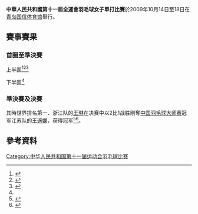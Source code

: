 {{noteTA|G1=Badminton}}
'''中華人民共和國第十一屆全運會羽毛球女子單打比賽'''於2009年10月14日至18日在[[青岛国信体育馆|青岛国信体育馆]]舉行。

==賽事賽果==
===首圈至準決賽===
;上半區<ref name="WS">{{cite web|title=中华人民共和国第十一届运动会成绩公告-羽毛球女子单打|url=http://result.shandong2009.sohu.com/data/zh-cn/PDF/BA00310029.pdf|date=2009-10-17|deadurl=yes|archiveurl=https://web.archive.org/web/20140108092834/http://result.shandong2009.sohu.com/data/zh-cn/PDF/BA00310029.pdf|archivedate=2014-01-08|accessdate=2014-01-08}}{{zh-cn}}</ref><ref>{{cite news|title=女单签表：王适娴淘汰黑马进决赛 负王琳获亚军|url=http://sports.sohu.com/20091014/n267349248.shtml|newspaper=搜狐体育|date=2009-10-14|accessdate=2013-06-08|archive-date=2014-01-08|archive-url=https://web.archive.org/web/20140108092917/http://sports.sohu.com/20091014/n267349248.shtml|dead-url=no}}{{zh-cn}}</ref><ref>{{cite news|title=全运会谢杏芳0-2不敌王琳 王适娴力挫王仪涵|url=http://hb.qq.com/a/20091016/000058.htm|newspaper=腾讯体育|date=2009-10-16|accessdate=2013-06-08|archive-date=2014-01-08|archive-url=https://web.archive.org/web/20140108094027/http://hb.qq.com/a/20091016/000058.htm|dead-url=no}}{{zh-cn}}</ref>
{{16TeamBracket-Compact-Tennis3
| RD1-seed01=*
| RD1-team01='''[[谢杏芳|谢杏芳]]（广东）
| RD1-score01-1=
| RD1-score01-2=
| RD1-score01-3=
| RD1-seed02=
| RD1-team02=輪空
| RD1-score02-1=
| RD1-score02-2=
| RD1-score02-3=

| RD1-seed03=
| RD1-team03='''[[李雪芮|李雪芮]]（解放军）
| RD1-score03-1='''21
| RD1-score03-2='''21
| RD1-score03-3=
| RD1-seed04=
| RD1-team04=[[謝影雪|謝影雪]]（香港）
| RD1-score04-1=10
| RD1-score04-2=7
| RD1-score04-3=

| RD1-seed05=*
| RD1-team05='''[[王琳_(羽毛球运动员)|王琳]]（浙江）
| RD1-score05-1=
| RD1-score05-2=
| RD1-score05-3=
| RD1-seed06=
| RD1-team06=輪空
| RD1-score06-1=
| RD1-score06-2=
| RD1-score06-3=

| RD1-seed07=
| RD1-team07=[[王荣_(羽毛球运动员)|王荣]]（江苏）
| RD1-score07-1=16
| RD1-score07-2=10
| RD1-score07-3=
| RD1-seed08=
| RD1-team08='''[[刘芳华|刘芳华]]（辽宁）
| RD1-score08-1='''21
| RD1-score08-2='''21
| RD1-score08-3=

| RD1-seed09=*
| RD1-team09='''[[朱琳_(羽毛球运动员)|朱琳]]（上海）
| RD1-score09-1=
| RD1-score09-2=
| RD1-score09-3=
| RD1-seed10=
| RD1-team10=輪空
| RD1-score10-1=
| RD1-score10-2=
| RD1-score10-3=

| RD1-seed11=
| RD1-team11='''[[刘健_(羽毛球运动员)|刘健]]'''（广东）
| RD1-score11-1='''21
| RD1-score11-2='''21
| RD1-score11-3=
| RD1-seed12=
| RD1-team12=[[董又榕|董又榕]]（江苏）
| RD1-score12-1=17
| RD1-score12-2=11
| RD1-score12-3=

| RD1-seed13=*
| RD1-team13='''[[石晓倩|石晓倩]]（湖南）
| RD1-score13-1=
| RD1-score13-2=
| RD1-score13-3=
| RD1-seed14=
| RD1-team14=輪空
| RD1-score14-1=
| RD1-score14-2=
| RD1-score14-3=

| RD1-seed15=
| RD1-team15='''[[汪鑫|汪鑫]]（解放军）
| RD1-score15-1='''21
| RD1-score15-2='''21
| RD1-score15-3=
| RD1-seed16=
| RD1-team16=[[刘洁|刘洁]]（山东）
| RD1-score16-1=13
| RD1-score16-2=19
| RD1-score16-3=

| RD2-seed01=*
| RD2-team01='''[[谢杏芳|谢杏芳]]（广东）
| RD2-score01-1='''21
| RD2-score01-2=20
| RD2-score01-3='''21
| RD2-seed02=
| RD2-team02=[[李雪芮|李雪芮]]（解放军）
| RD2-score02-1=18
| RD2-score02-2='''22
| RD2-score02-3=17

| RD2-seed03=*
| RD2-team03='''[[王琳_(羽毛球运动员)|王琳]]（浙江）
| RD2-score03-1='''21
| RD2-score03-2='''21
| RD2-score03-3=
| RD2-seed04=
| RD2-team04=[[刘芳华|刘芳华]]（辽宁）
| RD2-score04-1=16
| RD2-score04-2=11
| RD2-score04-3=

| RD2-seed05=*
| RD2-team05=[[朱琳_(羽毛球运动员)|朱琳]]（上海）
| RD2-score05-1=20
| RD2-score05-2=14
| RD2-score05-3=
| RD2-seed06=
| RD2-team06='''[[刘健_(羽毛球运动员)|刘健]]'''（广东）
| RD2-score06-1='''21
| RD2-score06-2='''21
| RD2-score06-3=

| RD2-seed07=*
| RD2-team07=[[石晓倩|石晓倩]]（湖南）
| RD2-score07-1=13
| RD2-score07-2=21
| RD2-score07-3=
| RD2-seed08=
| RD2-team08='''[[汪鑫|汪鑫]]（解放军）
| RD2-score08-1='''21
| RD2-score08-2='''23
| RD2-score08-3=

| RD3-seed01=*
| RD3-team01=[[谢杏芳|谢杏芳]]（广东）
| RD3-score01-1=15
| RD3-score01-2=16
| RD3-score01-3=
| RD3-seed02=*
| RD3-team02='''[[王琳_(羽毛球运动员)|王琳]]（浙江）
| RD3-score02-1='''21
| RD3-score02-2='''21
| RD3-score02-3=

| RD3-seed03=
| RD3-team03='''[[刘健_(羽毛球运动员)|刘健]]'''（广东）
| RD3-score03-1=19
| RD3-score03-2='''21
| RD3-score03-3='''21
| RD3-seed04=
| RD3-team04=[[汪鑫|汪鑫]]（解放军）
| RD3-score04-1='''21
| RD3-score04-2=16
| RD3-score04-3=13

| RD4-seed01=*
| RD4-team01='''[[王琳_(羽毛球运动员)|王琳]]'''（浙江）
| RD4-score01-1='''21
| RD4-score01-2='''21
| RD4-score01-3=
| RD4-seed02=
| RD4-team02=[[刘健_(羽毛球运动员)|刘健]]（广东）
| RD4-score02-1=19
| RD4-score02-2=12
| RD4-score02-3=
}}
;下半區<ref name="WS"/>
{{16TeamBracket-Compact-Tennis3
| RD1-seed01=
| RD1-team01=[[葉姵延|葉姵延]]（香港）
| RD1-score01-1=11
| RD1-score01-2=19
| RD1-score01-3=
| RD1-seed02=
| RD1-team02='''[[韩利|韩利]]（四川）
| RD1-score02-1='''21
| RD1-score02-2='''21
| RD1-score02-3=

| RD1-seed03=
| RD1-team03=輪空
| RD1-score03-1=
| RD1-score03-2=
| RD1-score03-3=
| RD1-seed04=*
| RD1-team04='''[[蔣燕皎|蔣燕皎]]（解放军）
| RD1-score04-1=
| RD1-score04-2=
| RD1-score04-3=

| RD1-seed05=
| RD1-team05=[[廖念|廖念]]（湖南）
| RD1-score05-1=15
| RD1-score05-2=9
| RD1-score05-3=
| RD1-seed06=
| RD1-team06='''[[李雯_(羽毛球运动员)|李雯]]（湖北）
| RD1-score06-1='''21
| RD1-score06-2='''21
| RD1-score06-3=

| RD1-seed07=
| RD1-team07=輪空
| RD1-score07-1=
| RD1-score07-2=
| RD1-score07-3=
| RD1-seed08=*
| RD1-team08='''[[卢兰|卢兰]]（江苏）
| RD1-score08-1=
| RD1-score08-2=
| RD1-score08-3=

| RD1-seed09=
| RD1-team09=[[荣博|荣博]]（北京）
| RD1-score09-1=14
| RD1-score09-2=11
| RD1-score09-3=
| RD1-seed10=
| RD1-team10='''[[王適嫻|王適嫻]]（江苏）
| RD1-score10-1='''21
| RD1-score10-2='''21
| RD1-score10-3=

| RD1-seed11=
| RD1-team11=輪空
| RD1-score11-1=
| RD1-score11-2=
| RD1-score11-3=
| RD1-seed12=*
| RD1-team12='''[[朱晶晶|朱晶晶]]（广东）
| RD1-score12-1=
| RD1-score12-2=
| RD1-score12-3=

| RD1-seed13=
| RD1-team13='''[[周蜜|周蜜]]（香港）
| RD1-score13-1='''21
| RD1-score13-2=19
| RD1-score13-3='''21
| RD1-seed14=
| RD1-team14=[[程雯|程雯]]（湖南）
| RD1-score14-1=15
| RD1-score14-2='''21
| RD1-score14-3=15

| RD1-seed15=
| RD1-team15=輪空
| RD1-score15-1=
| RD1-score15-2=
| RD1-score15-3=
| RD1-seed16=*
| RD1-team16='''[[王仪涵|王仪涵]]（上海）
| RD1-score16-1=
| RD1-score16-2=
| RD1-score16-3=

| RD2-seed01=
| RD2-team01=[[韩利|韩利]]（四川）
| RD2-score01-1=13
| RD2-score01-2='''21
| RD2-score01-3=17
| RD2-seed02=*
| RD2-team02='''[[蔣燕皎|蔣燕皎]]（解放军）
| RD2-score02-1='''21
| RD2-score02-2=16
| RD2-score02-3='''21

| RD2-seed03=
| RD2-team03='''[[李雯_(羽毛球运动员)|李雯]]（湖北）
| RD2-score03-1='''21
| RD2-score03-2='''21
| RD2-score03-3=
| RD2-seed04=*
| RD2-team04=[[卢兰|卢兰]]（江苏）
| RD2-score04-1=19
| RD2-score04-2=17
| RD2-score04-3=

| RD2-seed05=
| RD2-team05='''[[王適嫻|王適嫻]]（江苏）
| RD2-score05-1='''21
| RD2-score05-2='''21
| RD2-score05-3=
| RD2-seed06=*
| RD2-team06=[[朱晶晶|朱晶晶]]（广东）
| RD2-score06-1=17
| RD2-score06-2=11
| RD2-score06-3=

| RD2-seed07=
| RD2-team07=[[周蜜|周蜜]]（香港）
| RD2-score07-1=15
| RD2-score07-2=11
| RD2-score07-3=
| RD2-seed08=*
| RD2-team08='''[[王仪涵|王仪涵]]（上海）
| RD2-score08-1='''21
| RD2-score08-2='''21
| RD2-score08-3=

| RD3-seed01=*
| RD3-team01={{nowrap|[[蔣燕皎|蔣燕皎]]（解放军）(棄權)}}
| RD3-score01-1=
| RD3-score01-2=
| RD3-score01-3=
| RD3-seed02=
| RD3-team02='''[[李雯_(羽毛球运动员)|李雯]]（湖北）
| RD3-score02-1=
| RD3-score02-2=
| RD3-score02-3=

| RD3-seed03=
| RD3-team03='''[[王適嫻|王適嫻]]（江苏）
| RD3-score03-1='''21
| RD3-score03-2=11
| RD3-score03-3='''21
| RD3-seed04=*
| RD3-team04=[[王仪涵|王仪涵]]（上海）
| RD3-score04-1=12
| RD3-score04-2='''21
| RD3-score04-3=19

| RD4-seed01=
| RD4-team01=[[李雯_(羽毛球运动员)|李雯]]（湖北）
| RD4-score01-1=20
| RD4-score01-2='''21
| RD4-score01-3=7
| RD4-seed02=
| RD4-team02='''[[王適嫻|王適嫻]]（江苏）
| RD4-score02-1='''22
| RD4-score02-2=15
| RD4-score02-3='''21
}}

===準決賽及決賽===
其時世界排名第一、浙江队的[[王琳_(羽毛球运动员)|王琳]]在决赛中以2比1战胜剛奪[[2009年中国羽毛球大师赛|中国羽毛球大师赛]]冠军江苏队的[[王適嫻|王適嫻]]，获得冠军<ref>{{cite news|title=全运会羽毛球新人夺班 王琳、王适娴会师决赛|url=http://sports.163.com/09/1016/22/5LPFFK1Q00053OSU.html|newspaper=新华网|date=2009-10-16|access-date=2013-06-08|archive-url=https://web.archive.org/web/20190220223043/http://sports.163.com/09/1016/22/5LPFFK1Q00053OSU.html|archive-date=2019-02-20|dead-url=yes}}{{zh-cn}}</ref><ref>{{cite news|title=全运会王琳2-1逆转王适娴 夺得羽球女单金牌|url=http://sports.qq.com/a/20091017/000638.htm|newspaper=腾讯体育|date=2009-10-17}}{{zh-cn}}</ref>。
{{4TeamBracket-Tennis3-v2
| team-width=200
| RD1-seed1=*
| RD1-team1='''[[王琳_(羽毛球运动员)|王琳]]（浙江）
| RD1-score1-1='''21
| RD1-score1-2='''21
| RD1-score1-3=
| RD1-seed2=
| RD1-team2=[[刘健_(羽毛球运动员)|刘健]]（广东）
| RD1-score2-1=19
| RD1-score2-2=12
| RD1-score2-3=

| RD1-seed3=
| RD1-team3=[[李雯_(羽毛球运动员)|李雯]]（湖北）
| RD1-score3-1=20
| RD1-score3-2='''21
| RD1-score3-3=7
| RD1-seed4=
| RD1-team4='''[[王適嫻|王適嫻]]（江苏）
| RD1-score4-1='''22
| RD1-score4-2=15
| RD1-score4-3='''21

| RD2-seed1=*
| RD2-team1='''[[王琳_(羽毛球运动员)|王琳]]（浙江）
| RD2-score1-1=16
| RD2-score1-2='''21
| RD2-score1-3='''21
| RD2-seed2=
| RD2-team2=[[王適嫻|王適嫻]]（江苏）
| RD2-score2-1='''21
| RD2-score2-2=18
| RD2-score2-3=11
}}

== 參考資料 ==
{{Reflist}}

[[Category:中华人民共和国第十一届运动会羽毛球比赛|Category:中华人民共和国第十一届运动会羽毛球比赛]]